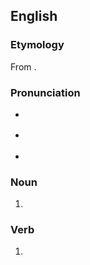 ==English==

===Etymology===
From {{suffix|en|mugwump|s}}.

===Pronunciation===
* {{a|RP}} {{IPA|en|/ˈmʌɡwʌmps/}}
* {{a|GA}} {{IPA|en|/ˈmʌɡˌwʌmps/|[ˈməɡˌwəmps]}}
* {{hyphenation|en|mug|wumps}}

===Noun===
{{head|en|noun form}}

# {{plural of|en|mugwump}}

===Verb===
{{head|en|verb form}}

# {{en-third-person singular of|mugwump}}